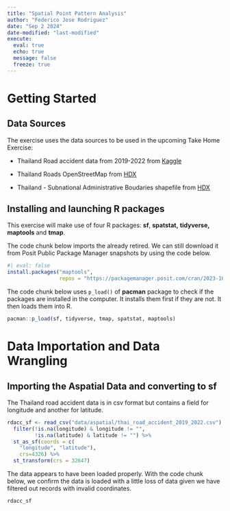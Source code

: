 ```yaml
---
title: "Spatial Point Pattern Analysis"
author: "Federico Jose Rodriguez"
date: "Sep 2 2024"
date-modified: "last-modified"
execute: 
  eval: true
  echo: true
  message: false
  freeze: true
---
```


# Getting Started

## Data Sources

The exercise uses the data sources to be used in the upcoming Take Home Exercise:

-   Thailand Road accident data from 2019-2022 from [Kaggle](https://www.kaggle.com/datasets/thaweewatboy/thailand-road-accident-2019-2022)

-   Thailand Roads OpenStreetMap from [HDX](https://data.humdata.org/dataset/hotosm_tha_roads)

-   Thailand - Subnational Administrative Boudaries shapefile from [HDX](https://data.humdata.org/dataset/cod-ab-tha?)

## Installing and launching R packages

This exercise will make use of four R packages: **sf**, **spatstat,** **tidyverse, maptools** and **tmap**.

The code chunk below imports the already retired. We can still download it from Posit Public Package Manager snapshots by using the code below.

```r
#| eval: false
install.packages("maptools",
                 repos = "https://packagemanager.posit.com/cran/2023-10-13")
```

The code chunk below uses `p_load()` of **pacman** package to check if the packages are installed in the computer. It installs them first if they are not. It then loads them into R.

```r
pacman::p_load(sf, tidyverse, tmap, spatstat, maptools)
```

# Data Importation and Data Wrangling

## Importing the Aspatial Data and converting to sf

The Thailand road accident data is in csv format but contains a field for longitude and another for latitude.

```r
rdacc_sf <- read_csv("data/aspatial/thai_road_accident_2019_2022.csv")  %>%
  filter(!is.na(longitude) & longitude != "",
         !is.na(latitude) & latitude != "") %>%
  st_as_sf(coords = c(
    "longitude", "latitude"),
    crs=4326) %>%
  st_transform(crs = 32647)
```

The data appears to have been loaded properly. With the code chunk below, we confirm the data is loaded with a little loss of data given we have filtered out records with invalid coordinates.

```r
rdacc_sf
```
